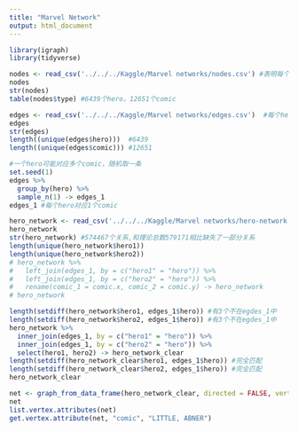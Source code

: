 ---
title: "Marvel Network"
output: html_document
---

```{r}
library(igraph)
library(tidyverse)
```

```{r 点数据导入}
nodes <- read_csv('../../../Kaggle/Marvel networks/nodes.csv') #表明每个点是hero还是comic
nodes
str(nodes)
table(nodes$type) #6439个hero，12651个comic
```

```{r 边数据导入}
edges <- read_csv('../../../Kaggle/Marvel networks/edges.csv')  #每个hero在什么comic中出现
edges
str(edges)
length((unique(edges$hero)))  #6439
length((unique(edges$comic))) #12651
```

```{r 点属性设置}
#一个hero可能对应多个comic，随机取一条
set.seed(1)
edges %>% 
  group_by(hero) %>% 
  sample_n(1) -> edges_1
edges_1 #每个hero对应1个comic
```


```{r 网络数据导入}
hero_network <- read_csv('../../../Kaggle/Marvel networks/hero-network.csv')
hero_network
str(hero_network) #574467个关系,和理论总数579171相比缺失了一部分关系
length(unique(hero_network$hero1))
length(unique(hero_network$hero2))
# hero_network %>% 
#   left_join(edges_1, by = c("hero1" = "hero")) %>% 
#   left_join(edges_1, by = c("hero2" = "hero")) %>% 
#   rename(comic_1 = comic.x, comic_2 = comic.y) -> hero_network
# hero_network
```

```{r 剔除无comic的hero记录}
length(setdiff(hero_network$hero1, edges_1$hero)) #有3个不在egdes_1中
length(setdiff(hero_network$hero2, edges_1$hero)) #有3个不在egdes_1中
hero_network %>% 
  inner_join(edges_1, by = c("hero1" = "hero")) %>% 
  inner_join(edges_1, by = c("hero2" = "hero")) %>% 
  select(hero1, hero2) -> hero_network_clear
length(setdiff(hero_network_clear$hero1, edges_1$hero)) #完全匹配
length(setdiff(hero_network_clear$hero2, edges_1$hero)) #完全匹配
hero_network_clear
```


```{r 数据框转化为网络数据}
net <- graph_from_data_frame(hero_network_clear, directed = FALSE, vertices = edges_1)
net
list.vertex.attributes(net)
get.vertex.attribute(net, "comic", "LITTLE, ABNER")
```



